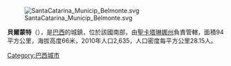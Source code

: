 [[Image:SantaCatarina_Municip_Belmonte.svg|thumb]]

'''貝爾蒙特'''（{{lang-pt|Belmonte}}），是[[巴西|巴西]]的城鎮，位於該國南部，由[[聖卡塔琳娜州|聖卡塔琳娜州]]負責管轄，面積94平方公里，海拔高度66米，2010年人口2,635，人口密度每平方公里28.15人。

{{Coord|26|50|29|S|53|34|32|W|region:BR_type:city|display=title}}

[[Category:巴西城市|Category:巴西城市]]


{{Brazil-geo-stub}}
{{聖卡塔琳娜州市鎮}}